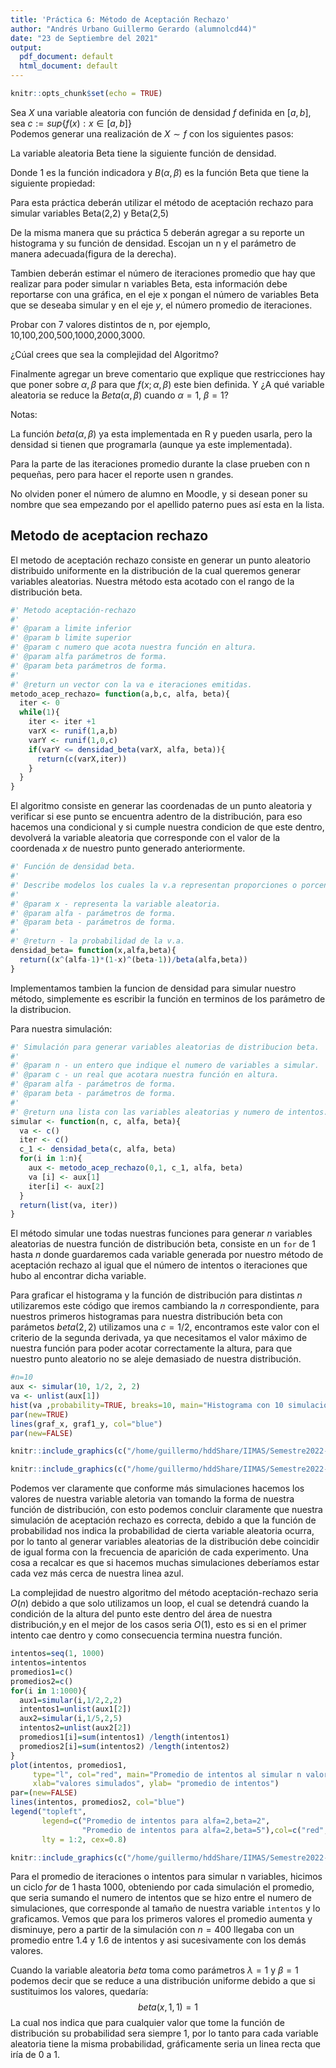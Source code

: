 ```yaml
---
title: 'Práctica 6: Método de Aceptación Rechazo'
author: "Andrés Urbano Guillermo Gerardo (alumnolcd44)"
date: "23 de Septiembre del 2021"
output:
  pdf_document: default
  html_document: default
---
```


```r
knitr::opts_chunk$set(echo = TRUE)
```

\section{El método}

Sea $X$ una variable aleatoria con función de densidad   $f$ definida en $[a,b]$, sea $c := sup \{f(x) : x \in [a,b] \}$ \
Podemos generar una realización de $X \sim f$ con los siguientes pasos:

\begin{enumerate}
    
    \item Generar un número aleatorio $X$ $\sim$ Uniforme(a,b)
    \item Generar Y $\sim$ Uniforme(0,c)
    \item Si Y $\leq$ f(X) regresa X, si no vuelve al paso 1.
\end{enumerate}

\section{Beta}

La variable aleatoria Beta tiene la siguiente función de densidad.


Donde $1$ es la función indicadora y $B(\alpha,\beta)$ es la función Beta que tiene la siguiente propiedad: 

\begin{equation*}
    B(\alpha,\beta) = \frac{\Gamma(\alpha) \Gamma(\beta)}{\Gamma(\alpha+\beta)}
\end{equation*}

\section{Ejercicios}
Para esta práctica deberán utilizar el método de aceptación rechazo para simular variables Beta(2,2) y Beta(2,5) \

De la misma manera que su práctica 5 deberán agregar a su reporte un histograma y su función de densidad. Escojan un n y el parámetro \textit{break} de manera adecuada(figura de la derecha). \


Tambien deberán estimar el número de iteraciones promedio que hay que realizar para poder simular n variables Beta, esta información debe reportarse con una gráfica, en el eje x pongan el número de variables Beta que se deseaba simular y en el eje $y$, el número promedio de iteraciones. \

Probar con 7 valores distintos de  n, por ejemplo, 10,100,200,500,1000,2000,3000.

¿Cúal crees que sea la complejidad del Algoritmo? \

Finalmente agregar un  breve comentario que explique que restricciones hay que poner sobre $\alpha,\beta$ para que $f(x;\alpha,\beta)$ este bien definida. Y ¿A qué variable aleatoria se reduce la $Beta(\alpha,\beta)$ cuando $\alpha = 1$, $\beta=1$? \ \

Notas:\

La función $beta(\alpha,\beta)$ ya esta implementada en R y pueden usarla, pero la densidad si tienen que programarla (aunque ya este implementada). \

Para la parte de las iteraciones promedio durante la clase prueben con n pequeñas, pero para hacer el reporte usen n grandes. \

No olviden poner el número de alumno en Moodle, y si desean poner su nombre que sea empezando por el apellido paterno pues así esta en la lista.

## Metodo de aceptacion rechazo
El metodo de aceptación rechazo consiste en generar un punto aleatorio distribuido uniformente en la distribución de la cual queremos generar variables aleatorias. Nuestra método esta acotado con el rango de la distribución beta.

```r
#' Metodo aceptación-rechazo
#'
#' @param a limite inferior
#' @param b limite superior
#' @param c numero que acota nuestra función en altura.
#' @param alfa parámetros de forma.
#' @param beta parámetros de forma.
#'
#' @return un vector con la va e iteraciones emitidas.
metodo_acep_rechazo= function(a,b,c, alfa, beta){
  iter <- 0
  while(1){
    iter <- iter +1
    varX <- runif(1,a,b)
    varY <- runif(1,0,c)
    if(varY <= densidad_beta(varX, alfa, beta)){
      return(c(varX,iter))
    }
  }
}
```

El algoritmo consiste en generar las coordenadas de un punto aleatoria y verificar si ese punto se encuentra adentro de la distribución, para eso hacemos una condicional y si cumple nuestra condicion de que este dentro, devolverá la variable aleatoria que corresponde con el valor de la coordenada $x$ de nuestro punto generado anteriormente.

```r
#' Función de densidad beta.
#'
#' Describe modelos los cuales la v.a representan proporciones o porcentajes.
#'
#' @param x - representa la variable aleatoria.
#' @param alfa - parámetros de forma.
#' @param beta - parámetros de forma.
#'
#' @return - la probabilidad de la v.a.
densidad_beta= function(x,alfa,beta){
  return((x^(alfa-1)*(1-x)^(beta-1))/beta(alfa,beta))
}
```

Implementamos tambien la funcion de densidad para simular nuestro método, simplemente es escribir la función en terminos de los parámetro de la distribucion.

Para nuestra simulación:

```r
#' Simulación para generar variables aleatorias de distribucion beta.
#'
#' @param n - un entero que indique el numero de variables a simular.
#' @param c - un real que acotara nuestra función en altura.
#' @param alfa - parámetros de forma.
#' @param beta - parámetros de forma.
#'
#' @return una lista con las variables aleatorias y numero de intentos.
simular <- function(n, c, alfa, beta){
  va <- c()
  iter <- c()
  c_1 <- densidad_beta(c, alfa, beta)
  for(i in 1:n){
    aux <- metodo_acep_rechazo(0,1, c_1, alfa, beta)
    va [i] <- aux[1]
    iter[i] <- aux[2]
  }
  return(list(va, iter))
}
```

El método simular une todas nuestras funciones para generar $n$ variables aleatorias de nuestra función de distribución beta, consiste en un `for` de $1$ hasta $n$ donde guardaremos cada variable generada por nuestro método de aceptación rechazo al igual que el número de intentos o iteraciones que hubo al encontrar dicha variable.

Para graficar el histograma y la función de distribución para distintas $n$ utilizaremos este código que iremos cambiando la $n$ correspondiente, para nuestros primeros histogramas para nuestra distribución beta con parámetos $beta(2,2)$ utilizamos una $c=1/2$, encontramos este valor con el criterio de la segunda derivada, ya que necesitamos el valor máximo de nuestra función para poder acotar correctamente la altura, para que nuestro punto aleatorio no se aleje demasiado de nuestra distribución.

```r

#n=10
aux <- simular(10, 1/2, 2, 2)
va <- unlist(aux[1])
hist(va ,probability=TRUE, breaks=10, main="Histograma con 10 simulaciones",col = "salmon2")
par(new=TRUE)
lines(graf_x, graf1_y, col="blue")
par(new=FALSE)
```


```R
knitr::include_graphics(c("/home/guillermo/hddShare/IIMAS/Semestre2022-1/Probabilidad-Aplicada-y-Simulacion-Estocastica/Practicas/Practica6/img/Rplot10.png","/home/guillermo/hddShare/IIMAS/Semestre2022-1/Probabilidad-Aplicada-y-Simulacion-Estocastica/Practicas/Practica6/img/Rplot100.png","/home/guillermo/hddShare/IIMAS/Semestre2022-1/Probabilidad-Aplicada-y-Simulacion-Estocastica/Practicas/Practica6/img/Rplot500.png","/home/guillermo/hddShare/IIMAS/Semestre2022-1/Probabilidad-Aplicada-y-Simulacion-Estocastica/Practicas/Practica6/img/Rplot1000.png","/home/guillermo/hddShare/IIMAS/Semestre2022-1/Probabilidad-Aplicada-y-Simulacion-Estocastica/Practicas/Practica6/img/Rplot3000.png","/home/guillermo/hddShare/IIMAS/Semestre2022-1/Probabilidad-Aplicada-y-Simulacion-Estocastica/Practicas/Practica6/img/Rplot5000.png","/home/guillermo/hddShare/IIMAS/Semestre2022-1/Probabilidad-Aplicada-y-Simulacion-Estocastica/Practicas/Practica6/img/Rplot10000.png"))
```

```R
knitr::include_graphics(c("/home/guillermo/hddShare/IIMAS/Semestre2022-1/Probabilidad-Aplicada-y-Simulacion-Estocastica/Practicas/Practica6/img/Rplot10B.png","/home/guillermo/hddShare/IIMAS/Semestre2022-1/Probabilidad-Aplicada-y-Simulacion-Estocastica/Practicas/Practica6/img/Rplot100B.png","/home/guillermo/hddShare/IIMAS/Semestre2022-1/Probabilidad-Aplicada-y-Simulacion-Estocastica/Practicas/Practica6/img/Rplot500B.png","/home/guillermo/hddShare/IIMAS/Semestre2022-1/Probabilidad-Aplicada-y-Simulacion-Estocastica/Practicas/Practica6/img/Rplot1000B.png","/home/guillermo/hddShare/IIMAS/Semestre2022-1/Probabilidad-Aplicada-y-Simulacion-Estocastica/Practicas/Practica6/img/Rplot3000B.png","/home/guillermo/hddShare/IIMAS/Semestre2022-1/Probabilidad-Aplicada-y-Simulacion-Estocastica/Practicas/Practica6/img/Rplot5000B.png","/home/guillermo/hddShare/IIMAS/Semestre2022-1/Probabilidad-Aplicada-y-Simulacion-Estocastica/Practicas/Practica6/img/Rplot10000B.png"))
```

Podemos ver claramente que conforme más simulaciones hacemos los valores de nuestra variable aletoria van tomando la forma de nuestra función de distribución, con esto podemos concluir claramente que nuestra simulación de aceptación rechazo es correcta, debido a que la función de probabilidad nos indica la probabilidad de cierta variable aleatoria ocurra, por lo tanto al generar variables aleatorias de la distribución debe coincidir de igual forma con la frecuencia de aparición de cada experimento. Una cosa a recalcar es que si hacemos muchas simulaciones deberíamos estar cada vez más cerca de nuestra linea azul.   

La complejidad de nuestro algoritmo del método aceptación-rechazo seria $O(n)$ debido a que solo utilizamos un loop, el cual se detendrá cuando la condición de la altura del punto este dentro del área de nuestra distribución,y en el mejor de los casos seria $O(1)$, esto es si en el primer intento cae dentro y como consecuencia termina nuestra función.

```r
intentos=seq(1, 1000)
intentos=intentos
promedios1=c()
promedios2=c()
for(i in 1:1000){
  aux1=simular(i,1/2,2,2)
  intentos1=unlist(aux1[2])
  aux2=simular(i,1/5,2,5)
  intentos2=unlist(aux2[2])
  promedios1[i]=sum(intentos1) /length(intentos1)
  promedios2[i]=sum(intentos2) /length(intentos2)
}
plot(intentos, promedios1,
     type="l", col="red", main="Promedio de intentos al simular n valores",
     xlab="valores simulados", ylab= "promedio de intentos")
par=(new=FALSE)
lines(intentos, promedios2, col="blue")
legend("topleft",
       legend=c("Promedio de intentos para alfa=2,beta=2", 
                "Promedio de intentos para alfa=2,beta=5"),col=c("red", "blue"),
       lty = 1:2, cex=0.8)
```


```R
knitr::include_graphics(c("/home/guillermo/hddShare/IIMAS/Semestre2022-1/Probabilidad-Aplicada-y-Simulacion-Estocastica/Practicas/Practica6/img/RplotPromedios.png"))
```

Para el promedio de iteraciones o intentos para simular n variables, hicimos un ciclo $for$ de $1$ hasta $1000$, obteniendo por cada simulación el promedio, que seria sumando el numero de intentos que se hizo entre el numero de simulaciones, que corresponde al tamaño de nuestra variable `intentos` y lo graficamos. Vemos que para los primeros valores el promedio aumenta y disminuye, pero a partir de la simulación con $n=400$ llegaba con un promedio entre 1.4 y 1.6 de intentos y asi sucesivamente con los demás valores.

Cuando la variable aleatoria $beta$ toma como parámetros $\lambda = 1$ y $\beta = 1$ podemos decir que se reduce a una distribución uniforme debido a que si sustituimos los valores, quedaría:
$$
beta(x, 1, 1) = 1
$$
La cual nos indica que para cualquier valor que tome la función de distribución su probabilidad sera siempre 1, por lo tanto para cada variable aleatoria tiene la misma probabilidad, gráficamente seria un linea recta que iría de 0 a 1.


